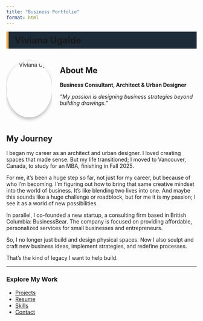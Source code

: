 ```yaml
---
title: "Business Portfolio"
format: html
---
```

<div class="hero" style="padding: 0.5rem 1rem; margin-bottom: 1rem; background-color: #1c2b38; border-left: 6px solid #f0ad4e;">
  <h1 style="font-size: 1.5rem; margin: 0;">Viviana Ugalde</h1>
</div>

::: {.columns}
::: {.column width="25%"}
<div style="text-align: center; margin-top: 1rem;">
  <img src="viv.jpeg" alt="Viviana Ugalde" style="border-radius: 50%; width: 150px; box-shadow: 0 4px 10px rgba(0,0,0,0.3);">
</div>
:::
::: {.column width="75%"}

## About Me

**Business Consultant, Architect & Urban Designer**  

*“My passion is designing business strategies beyond building drawings.”*

:::
:::

## My Journey

I began my career as an architect and urban designer. I loved creating spaces that made sense. But my life transitioned; I moved to Vancouver, Canada, to study for an MBA, finishing in Fall 2025.

For me, it’s been a huge step so far, not just for my career, but because of who I’m becoming. I’m figuring out how to bring that same creative mindset into the world of business. It’s like blending two lives into one. And maybe this sounds like a huge challenge or roadblock, but for me it is my passion; I see it as a world of new possibilities.

In parallel, I co-founded a new startup, a consulting firm based in British Columbia: BusinessBear. The company is focused on providing affordable, personalized services for small businesses and entrepreneurs.

So, I no longer just build and design physical spaces. Now I also sculpt and craft new business ideas, implement strategies, and redefine processes.

That’s the kind of legacy I want to help build.

---

### Explore My Work

- [Projects](projects.html)  
- [Resume](resume.html)  
- [Skills](skills.html)  
- [Contact](contact.html)  
